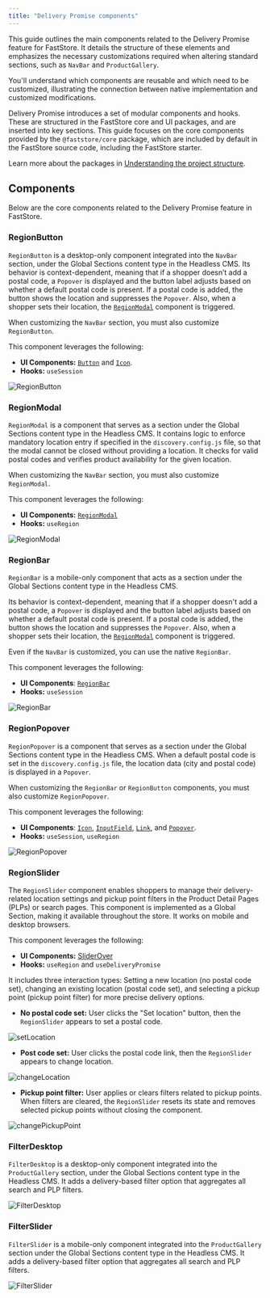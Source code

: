 ```yaml
---
title: "Delivery Promise components"
---
```


This guide outlines the main components related to the Delivery Promise feature for FastStore. It details the structure of these elements and emphasizes the necessary customizations required when altering standard sections, such as `NavBar` and `ProductGallery`.

You'll understand which components are reusable and which need to be customized, illustrating the connection between native implementation and customized modifications.

Delivery Promise introduces a set of modular components and hooks. These are structured in the FastStore core and UI packages, and are inserted into key sections. This guide focuses on the core components provided by the `@faststore/core` package, which are included by default in the FastStore source code, including the FastStore starter.

Learn more about the packages in [Understanding the project structure](https://developers.vtex.com/docs/guides/faststore/project-structure-overview#packagejson).

## Components

Below are the core components related to the Delivery Promise feature in FastStore.

### RegionButton

`RegionButton` is a desktop-only component integrated into the `NavBar` section, under the Global Sections content type in the Headless CMS.
Its behavior is context-dependent, meaning that if a shopper doesn’t add a postal code, a `Popover` is displayed and the button label adjusts based on whether a default postal code is present. If a postal code is added, the button shows the location and suppresses the `Popover`. Also, when a shopper sets their location, the [`RegionModal`](#regionmodal) component is triggered.

When customizing the `NavBar` section, you must also customize `RegionButton`.

This component leverages the following:

* **UI Components:** [`Button`](https://developers.vtex.com/docs/guides/faststore/atoms-button)  and [`Icon`](https://developers.vtex.com/docs/guides/faststore/atoms-icon).
* **Hooks:** `useSession`

![RegionButton](https://vtexhelp.vtexassets.com/assets/docs/src/region-button___ccb03f5e9e36d837a4b03aae6a0a58ff.png)

### RegionModal

`RegionModal` is a component that serves as a section under the Global Sections content type in the Headless CMS. It contains logic to enforce mandatory location entry if specified in the `discovery.config.js` file, so that the modal cannot be closed without providing a location. It checks for valid postal codes and verifies product availability for the given location.

When customizing the `NavBar` section, you must also customize `RegionModal`.

This component leverages the following:

* **UI Components:** [`RegionModal`](https://developers.vtex.com/docs/guides/faststore/organisms-region-modal)
* **Hooks:** `useRegion`

![RegionModal](https://vtexhelp.vtexassets.com/assets/docs/src/region-modal___6352f280eeb8eb77ee4674a5caf4f328.png)

### RegionBar

`RegionBar` is a mobile-only component that acts as a section under the Global Sections content type in the Headless CMS.

Its behavior is context-dependent, meaning that if a shopper doesn't add a postal code, a `Popover` is displayed and the button label adjusts based on whether a default postal code is present. If a postal code is added, the button shows the location and suppresses the `Popover`. Also, when a shopper sets their location, the [`RegionModal`](#regionmodal) component is triggered.

Even if the `NavBar` is customized, you can use the native `RegionBar`.

This component leverages the following:

* **UI Components**: [`RegionBar`](https://developers.vtex.com/docs/guides/faststore/molecules-region-bar)
* **Hooks:** `useSession`

![RegionBar](https://vtexhelp.vtexassets.com/assets/docs/src/region-bar___ef5221d500b05778f136a540a35253bd.png)

### RegionPopover

`RegionPopover` is a component that serves as a section under the Global Sections content type in the Headless CMS. When a default postal code is set in the `discovery.config.js` file, the location data (city and postal code) is displayed in a `Popover`.

When customizing the `RegionBar` or `RegionButton` components, you must also customize `RegionPopover`.

This component leverages the following:

* **UI Components**: [`Icon`](https://developers.vtex.com/docs/guides/faststore/atoms-icon), [`InputField`](https://developers.vtex.com/docs/guides/faststore/molecules-input-field), [`Link`](https://developers.vtex.com/docs/guides/faststore/atoms-link), and [`Popover`](https://developers.vtex.com/docs/guides/faststore/molecules-popover).
* **Hooks:** `useSession`, `useRegion`

![RegionPopover](https://vtexhelp.vtexassets.com/assets/docs/src/regionpopover___dedb0aad756657e71d4c8d40cb2ef5e7.png)

### RegionSlider

The `RegionSlider` component enables shoppers to manage their delivery-related location settings and pickup point filters in the Product Detail Pages (PLPs) or search pages. This component is implemented as a Global Section, making it available throughout the store. It works on mobile and desktop browsers.

This component leverages the following:

* **UI Components:** [SliderOver](https://developers.vtex.com/docs/guides/faststore/organisms-slide-over)
* **Hooks:** `useRegion` and `useDeliveryPromise`

It includes three interaction types: Setting a new location (no postal code set), changing an existing location (postal code set), and selecting a pickup point (pickup point filter) for more precise delivery options.

* **No postal code set:** User clicks the "Set location" button, then the `RegionSlider` appears to set a postal code.

![setLocation](https://vtexhelp.vtexassets.com/assets/docs/src/set-location___c737fdd322b9233809e4f876f1feeb41.png)

* **Post code set:** User clicks the postal code link, then the `RegionSlider` appears to change location.

![changeLocation](https://vtexhelp.vtexassets.com/assets/docs/src/change-location___4f3e2a93c0aec741af90968b84779aa1.png)

* **Pickup point filter:** User applies or clears filters related to pickup points. When filters are cleared, the `RegionSlider` resets its state and removes selected pickup points without closing the component.

![changePickupPoint](https://vtexhelp.vtexassets.com/assets/docs/src/change-pickup-point___458c47c2a06d40385e47058bcbfeaac2.png)

### FilterDesktop

`FilterDesktop` is a desktop-only component integrated into the `ProductGallery` section, under the Global Sections content type in the Headless CMS. It adds a delivery-based filter option that aggregates all search and PLP filters.

![FilterDesktop](https://vtexhelp.vtexassets.com/assets/docs/src/filter-desktop___b7c358c72f742ab91467621e4d19839a.png)

### FilterSlider

`FilterSlider` is a mobile-only component integrated into the `ProductGallery` section under the Global Sections content type in the Headless CMS. It adds a delivery-based filter option that aggregates all search and PLP filters.

![FilterSlider](https://vtexhelp.vtexassets.com/assets/docs/src/filter-slider___f885f64836ae3bf247ab7b849575230d.png)
